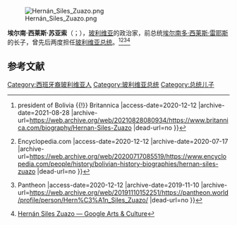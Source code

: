 [[File:Hernán_Siles_Zuazo.png|thumb]]

'''埃尔南·西莱斯·苏亚索'''（{{lang-es|Hernán Siles Zuazo}}；{{bd|1913年|3月19日|1996年|8月6日|catidx=H}}），[[玻利维亚|玻利维亚]]的政治家，前总统[[埃尔南多·西莱斯·雷耶斯|埃尔南多·西莱斯·雷耶斯]]的长子，曾先后两度担任[[玻利维亚总统|玻利维亚总统]]。<ref>{{Cite web |url=https://www.britannica.com/biography/Hernan-Siles-Zuazo |title=Hernán Siles Zuazo {{!}} president of Bolivia {{!}} Britannica |access-date=2020-12-12 |archive-date=2021-08-28 |archive-url=https://web.archive.org/web/20210828080934/https://www.britannica.com/biography/Hernan-Siles-Zuazo |dead-url=no }}</ref><ref>{{Cite web |url=https://www.encyclopedia.com/people/history/bolivian-history-biographies/hernan-siles-zuazo |title=Hernan Siles Zuazo {{!}} Encyclopedia.com |access-date=2020-12-12 |archive-date=2020-07-17 |archive-url=https://web.archive.org/web/20200717085519/https://www.encyclopedia.com/people/history/bolivian-history-biographies/hernan-siles-zuazo |dead-url=no }}</ref><ref>{{Cite web |url=https://pantheon.world/profile/person/Hern%C3%A1n_Siles_Zuazo/ |title=Hernán Siles Zuazo Biography {{!}} Pantheon |access-date=2020-12-12 |archive-date=2019-11-10 |archive-url=https://web.archive.org/web/20191110152251/https://pantheon.world/profile/person/Hern%C3%A1n_Siles_Zuazo/ |dead-url=no }}</ref><ref>[https://artsandculture.google.com/entity/hern%C3%A1n-siles-zuazo/m03lj8n Hernán Siles Zuazo — Google Arts & Culture]</ref>

== 参考文献 ==
{{Reflist}}

{{DEFAULTSORT:Siles Zuazo, Hernan}}
[[Category:西班牙裔玻利维亚人|Category:西班牙裔玻利维亚人]]
[[Category:玻利维亚总统|Category:玻利维亚总统]]
[[Category:总统儿子|Category:总统儿子]]